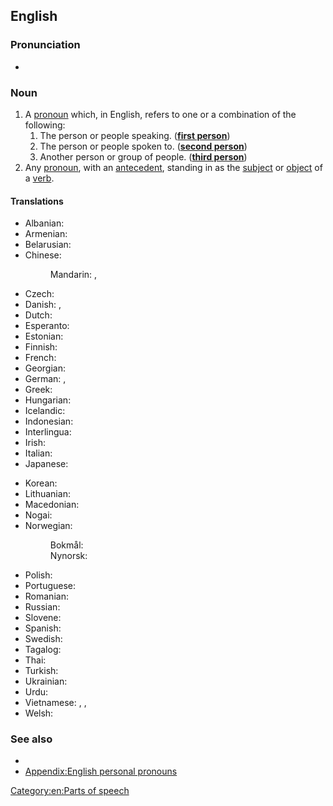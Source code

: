 {{also|personal-pronoun}}
==English==
===Pronunciation===
* {{audio|en|LL-Q1860 (eng)-PerfectSoundWhatever-personal pronoun.wav|Audio (CA)}}

===Noun===
{{wikipedia}}
{{en-noun}}

# A [[pronoun]] which, in English, refers to one or a combination of the following:
## The person or people speaking. ('''[[first person]]''')
## The person or people spoken to. ('''[[second person]]''')
## Another person or group of people. ('''[[third person]]''')
# Any [[pronoun]], with an [[antecedent]], standing in as the [[subject]] or [[object]] of a [[verb]].

====Translations====
{{trans-top|part of speech}}
* Albanian: {{t|sq|përemër vetor|m}}
* Armenian: {{t+|hy|անձնական դերանուն}}
* Belarusian: {{t|be|асабо́вы займе́ннік|m}}
* Chinese:
*: Mandarin: {{t+|cmn|人稱代詞|sc=Hani}}, {{t+|cmn|人称代词|tr=rénchēng dàicí|sc=Hani}}
* Czech: {{t|cs|osobní zájmeno|n}}
* Danish: {{t|da|personligt pronomen|n}}, {{t|da|personligt stedord|n}}
* Dutch: {{t+|nl|persoonlijk voornaamwoord|n}}
* Esperanto: {{t|eo|persona pronomo}}
* Estonian: {{t|et|isikuline asesõna}}
* Finnish: {{t+|fi|persoonapronomini}}
* French: {{t+|fr|pronom personnel|m}}
* Georgian: {{t|ka|პირის ნაცვალსახელი}}
* German: {{t+|de|Personalpronomen|n}}, {{t+|de|persönliches Fürwort|n}}
* Greek: {{t|el|προσωπική αντωνυμία|f}}
* Hungarian: {{t+|hu|személyes névmás}}
* Icelandic: {{t+|is|persónufornafn|n}}
* Indonesian: {{t+|id|kata ganti orang}}
* Interlingua: {{t|ia|pronomine personal}}
* Irish: {{t|ga|forainm pearsanta|m}}
* Italian: {{t+|it|pronome personale|m}}
* Japanese: {{t+|ja|人称代名詞|tr=にんしょうだいめいし, ninshō-daimeishi}}
{{trans-mid}}
* Korean: {{t+|ko|인칭대명사}}
* Lithuanian: {{t|lt|asmeninis įvardis|m}}
* Macedonian: {{t|mk|лична заменка|f}}
* Nogai: {{t|nog|оьзлик авыс}}
* Norwegian:
*: Bokmål: {{t|nb|personlig pronomen|n}}
*: Nynorsk: {{t|nn|personleg pronomen|n}}
* Polish: {{t|pl|zaimek osobowy|m-in}}
* Portuguese: {{t+|pt|pronome pessoal|m}}
* Romanian: {{t+|ro|pronume personal|n}}
* Russian: {{t+|ru|ли́чное местоиме́ние|n}}
* Slovene: {{t+|sl|osebni zaimek|m}}
* Spanish: {{t+|es|pronombre personal|m}}
* Swedish: {{t+|sv|personligt pronomen|n}}
* Tagalog: {{t|tl|panghalip panao}}
* Thai: {{t+|th|บุรุษสรรพนาม}}
* Turkish: {{t+|tr|kişi zamiri}}
* Ukrainian: {{t|uk|особи́стий займе́нник|m}}
* Urdu: {{t|ur|واحِد مُتَکَلِّم|m|tr=vāḥid mutakallim}}
* Vietnamese: {{t|vi|đại từ nhân xưng}}, {{t|vi|đại từ xưng hô}}, {{t|vi|đại từ chỉ ngôi}}
* Welsh: {{t|cy|rhagenw personol|m}}
{{trans-bottom}}

===See also===
* {{l|en|Wiktionary:English inflection}}
* [[Appendix:English personal pronouns]]

[[Category:en:Parts of speech]]